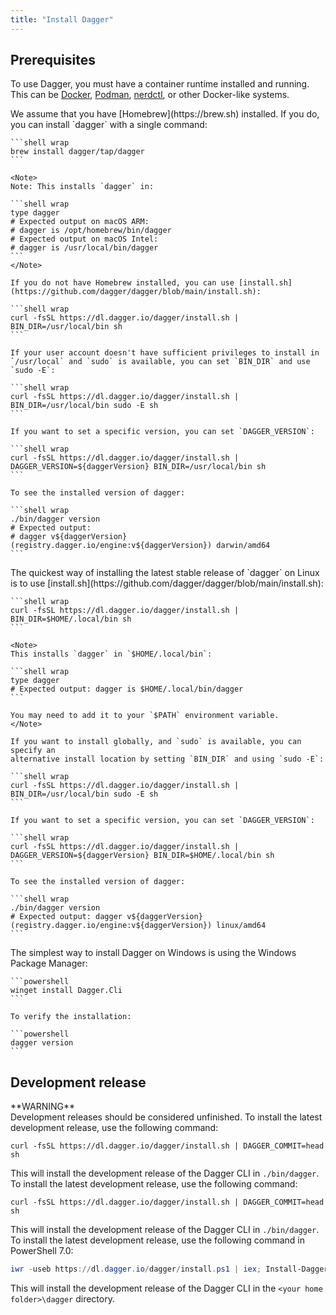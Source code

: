 ```yaml
---
title: "Install Dagger"
---
```


## Prerequisites

To use Dagger, you must have a container runtime installed and running. This can be [Docker](https://docker.com), [Podman](https://podman.io), [nerdctl](https://github.com/containerd/nerdctl), or other Docker-like systems.

<Tabs>
  <Tab title="macOS">
    We assume that you have [Homebrew](https://brew.sh) installed. If you do, you can install `dagger` with a single command:

    ```shell wrap
    brew install dagger/tap/dagger
    ```

    <Note>
    Note: This installs `dagger` in:

    ```shell wrap
    type dagger
    # Expected output on macOS ARM:
    # dagger is /opt/homebrew/bin/dagger
    # Expected output on macOS Intel:
    # dagger is /usr/local/bin/dagger
    ```
    </Note>

    If you do not have Homebrew installed, you can use [install.sh](https://github.com/dagger/dagger/blob/main/install.sh):

    ```shell wrap
    curl -fsSL https://dl.dagger.io/dagger/install.sh | BIN_DIR=/usr/local/bin sh
    ```

    If your user account doesn't have sufficient privileges to install in
    `/usr/local` and `sudo` is available, you can set `BIN_DIR` and use `sudo -E`:

    ```shell wrap
    curl -fsSL https://dl.dagger.io/dagger/install.sh | BIN_DIR=/usr/local/bin sudo -E sh
    ```

    If you want to set a specific version, you can set `DAGGER_VERSION`:

    ```shell wrap 
    curl -fsSL https://dl.dagger.io/dagger/install.sh | DAGGER_VERSION=${daggerVersion} BIN_DIR=/usr/local/bin sh
    ```

    To see the installed version of dagger:

    ```shell wrap
    ./bin/dagger version
    # Expected output: 
    # dagger v${daggerVersion} (registry.dagger.io/engine:v${daggerVersion}) darwin/amd64
    ```
  </Tab>
  <Tab title="Linux">
    The quickest way of installing the latest stable release of `dagger` on Linux is to use [install.sh](https://github.com/dagger/dagger/blob/main/install.sh):

    ```shell wrap
    curl -fsSL https://dl.dagger.io/dagger/install.sh | BIN_DIR=$HOME/.local/bin sh
    ```

    <Note>
    This installs `dagger` in `$HOME/.local/bin`:

    ```shell wrap
    type dagger
    # Expected output: dagger is $HOME/.local/bin/dagger
    ```

    You may need to add it to your `$PATH` environment variable.
    </Note>

    If you want to install globally, and `sudo` is available, you can specify an
    alternative install location by setting `BIN_DIR` and using `sudo -E`:

    ```shell wrap
    curl -fsSL https://dl.dagger.io/dagger/install.sh | BIN_DIR=/usr/local/bin sudo -E sh
    ```

    If you want to set a specific version, you can set `DAGGER_VERSION`:

    ```shell wrap
    curl -fsSL https://dl.dagger.io/dagger/install.sh | DAGGER_VERSION=${daggerVersion} BIN_DIR=$HOME/.local/bin sh
    ```

    To see the installed version of dagger:

    ```shell wrap
    ./bin/dagger version
    # Expected output: dagger v${daggerVersion} (registry.dagger.io/engine:v${daggerVersion}) linux/amd64
    ```
  </Tab>
  <Tab title="Windows">
    The simplest way to install Dagger on Windows is using the Windows Package Manager:

    ```powershell
    winget install Dagger.Cli
    ```

    To verify the installation:

    ```powershell
    dagger version
    ```
  </Tab>
</Tabs>

## Development release

<Warning>
**WARNING**<br />
Development releases should be considered unfinished.
</Warning>

<Tabs>
  <Tab title="macOS">
To install the latest development release, use the following command:

```shell wrap
curl -fsSL https://dl.dagger.io/dagger/install.sh | DAGGER_COMMIT=head sh
```

This will install the development release of the Dagger CLI in `./bin/dagger`.
  </Tab>
  <Tab title="Linux">
To install the latest development release, use the following command:

```shell wrap
curl -fsSL https://dl.dagger.io/dagger/install.sh | DAGGER_COMMIT=head sh
```

This will install the development release of the Dagger CLI in `./bin/dagger`.
  </Tab>
  <Tab title="Windows">
To install the latest development release, use the following command in PowerShell 7.0:

```powershell
iwr -useb https://dl.dagger.io/dagger/install.ps1 | iex; Install-Dagger -DaggerCommit head
```

This will install the development release of the Dagger CLI in the `<your home folder>\dagger` directory.
  </Tab>
</Tabs>